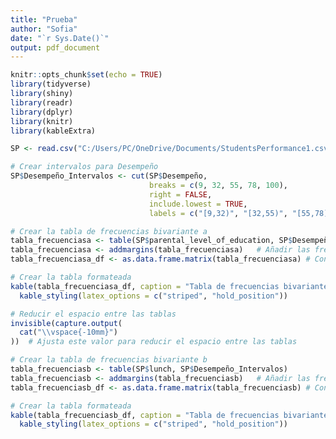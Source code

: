 ```yaml
---
title: "Prueba"
author: "Sofia"
date: "`r Sys.Date()`"
output: pdf_document
---
```


```r
knitr::opts_chunk$set(echo = TRUE)
library(tidyverse)
library(shiny)
library(readr)
library(dplyr)
library(knitr)
library(kableExtra)

SP <- read.csv("C:/Users/PC/OneDrive/Documents/StudentsPerformance1.csv")
```


```r
# Crear intervalos para Desempeño
SP$Desempeño_Intervalos <- cut(SP$Desempeño, 
                               breaks = c(9, 32, 55, 78, 100), 
                               right = FALSE,
                               include.lowest = TRUE,
                               labels = c("[9,32)", "[32,55)", "[55,78)", "[78,100]"))

```

```r
# Crear la tabla de frecuencias bivariante a
tabla_frecuenciasa <- table(SP$parental_level_of_education, SP$Desempeño_Intervalos)
tabla_frecuenciasa <- addmargins(tabla_frecuenciasa)   # Añadir las frecuencias marginales
tabla_frecuenciasa_df <- as.data.frame.matrix(tabla_frecuenciasa) # Convertir la tabla a un data frame para formatearla

# Crear la tabla formateada
kable(tabla_frecuenciasa_df, caption = "Tabla de frecuencias bivariante: Desempeño En Comparación al Nivel Educativo de los Padres", format = "latex", booktabs = TRUE) %>%
  kable_styling(latex_options = c("striped", "hold_position"))

# Reducir el espacio entre las tablas
invisible(capture.output(
  cat("\\vspace{-10mm}")
))  # Ajusta este valor para reducir el espacio entre las tablas
```

```r
# Crear la tabla de frecuencias bivariante b
tabla_frecuenciasb <- table(SP$lunch, SP$Desempeño_Intervalos)
tabla_frecuenciasb <- addmargins(tabla_frecuenciasb)   # Añadir las frecuencias marginales
tabla_frecuenciasb_df <- as.data.frame.matrix(tabla_frecuenciasb) # Convertir la tabla a un data frame para formatearla

# Crear la tabla formateada
kable(tabla_frecuenciasb_df, caption = "Tabla de frecuencias bivariante: Desempeño En Comparación al Tipo de Almuerzo", format = "latex", booktabs = TRUE) %>%
  kable_styling(latex_options = c("striped", "hold_position"))
```

